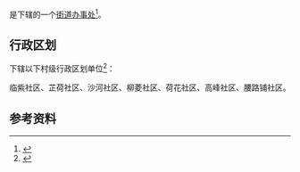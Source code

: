 {{中国乡级行政区|43/07/02/011/000}}

'''{{PAGENAMEBASE}}'''是{{PRC admin/fullname|43/07/02/011/000|3}}下辖的一个[[街道办事处|街道办事处]]<ref>{{PRC admin/ref sgc|{{PRC admin/parent|43/07/02/011/000}}}}</ref>。

== 行政区划 ==
{{PAGENAMEBASE}}下辖以下村级行政区划单位<ref>{{PRC admin/ref sgc|43/07/02/011/000}}</ref>：

临紫社区、芷荷社区、沙河社区、柳菱社区、荷花社区、高峰社区、腰路铺社区。

== 参考资料 ==
{{reflist}}

{{湖南行政区划小作品}}
{{PRC admin/navcat|43/07/02/011/000}}